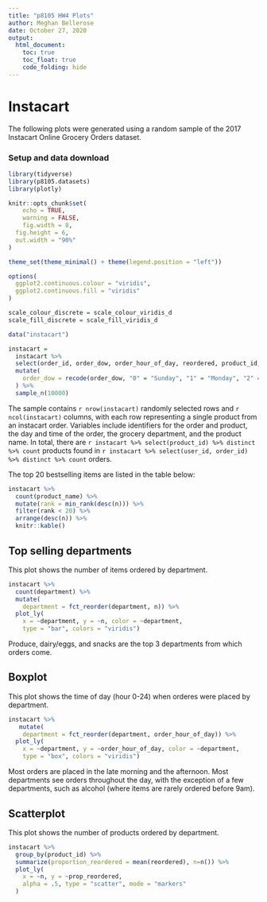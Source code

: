 ```yaml
---
title: "p8105 HW4 Plots"
author: Meghan Bellerose
date: October 27, 2020
output:
  html_document:
    toc: true
    toc_float: true
    code_folding: hide
---
```


# Instacart 

The following plots were generated using a random sample of the 2017 Instacart Online Grocery Orders dataset. 

### Setup and data download

```r
library(tidyverse)
library(p8105.datasets)
library(plotly)

knitr::opts_chunk$set(
	echo = TRUE,
	warning = FALSE,
	fig.width = 8, 
  fig.height = 6,
  out.width = "90%"
)

theme_set(theme_minimal() + theme(legend.position = "left"))

options(
  ggplot2.continuous.colour = "viridis",
  ggplot2.continuous.fill = "viridis"
)

scale_colour_discrete = scale_colour_viridis_d
scale_fill_discrete = scale_fill_viridis_d
```

```r
data("instacart")

instacart = 
  instacart %>% 
  select(order_id, order_dow, order_hour_of_day, reordered, product_id, product_name, department) %>% 
  mutate(
    order_dow = recode(order_dow, "0" = "Sunday", "1" = "Monday", "2" = "Tuesday", "3" = "Thursday", "4" = "Friday", "6" = "Saturday")
  ) %>% 
  sample_n(10000)
```

The sample contains `r nrow(instacart)` randomly selected rows and `r ncol(instacart)` columns, with each row representing a single product from an instacart order. Variables include identifiers for the order and product, the day and time of the order, the grocery department, and the product name. In total, there are `r instacart %>% select(product_id) %>% distinct %>% count` products found in `r instacart %>% select(user_id, order_id) %>% distinct %>% count` orders.

The top 20 bestselling items are listed in the table below:

```r
instacart %>% 
  count(product_name) %>% 
  mutate(rank = min_rank(desc(n))) %>% 
  filter(rank < 20) %>% 
  arrange(desc(n)) %>%
  knitr::kable()
```

## Top selling departments

This plot shows the number of items ordered by department.

```r
instacart %>% 
  count(department) %>% 
  mutate(
    department = fct_reorder(department, n)) %>%
  plot_ly(
    x = ~department, y = ~n, color = ~department,
    type = "bar", colors = "viridis")
```

Produce, dairy/eggs, and snacks are the top 3 departments from which orders come.

## Boxplot

This plot shows the time of day (hour 0-24) when orderes were placed by department.
```r
instacart %>% 
   mutate(
    department = fct_reorder(department, order_hour_of_day)) %>%
  plot_ly(
    x = ~department, y = ~order_hour_of_day, color = ~department,
    type = "box", colors = "viridis")
```

Most orders are placed in the late morning and the afternoon. Most departments see orders throughout the day, with the exception of a few departments, such as alcohol (where items are rarely ordered before 9am).


## Scatterplot 

This plot shows the number of products ordered by department. 

```r
instacart %>% 
  group_by(product_id) %>% 
  summarize(proportion_reordered = mean(reordered), n=n()) %>% 
  plot_ly(
    x = ~n, y = ~prop_reordered,
    alpha = .5, type = "scatter", mode = "markers"
  )
```
